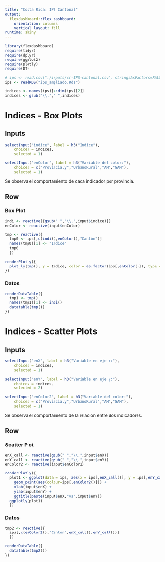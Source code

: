 ```yaml
---
title: "Costa Rica: IPS Cantonal"
output: 
  flexdashboard::flex_dashboard:
    orientation: columns
    vertical_layout: fill
runtime: shiny
---
```


```r
library(flexdashboard)
require(tidyr)
require(dplyr)
require(ggplot2)
require(plotly)
require(DT)

# ips <- read.csv("./inputs/cr-IPS-cantonal.csv", stringsAsFactors=FALSE)
ips <- readRDS("ips_ampliado.Rds")

indices <- names(ips)[4:dim(ips)[2]]
indices <- gsub("\\."," ",indices)
```

Indices - Box Plots
=======================================================================

Inputs {.sidebar}
-----------------------------------------------------------------------

```r
selectInput("indice", label = h3("Indice"),
    choices = indices,
    selected = 1)

selectInput("enColor", label = h3("Variable del color:"),
    choices = c("Provincia.y","UrbanoRural","AM","GAM"),
    selected = 1)
```

Se observa el comportamiento de cada indicador por provincia.

Row {.tabset}
-----------------------------------------------------------------------

### Box Plot

```r
indi <- reactive({gsub(" ","\\.",input$indice)})
enColor <- reactive(input$enColor)

tmp <- reactive({
  tmp0 <- ips[,c(indi(),enColor(),"Cantón")]
  names(tmp0)[1] <- "Indice"
  tmp0
  })

renderPlotly({
  plot_ly(tmp(), y = Indice, color = as.factor(ips[,enColor()]), type = "box")
})
```

### Datos

```r
renderDataTable({
  tmp1 <- tmp()
  names(tmp1)[1] <- indi()
  datatable(tmp())
})
```


Indices - Scatter Plots
=======================================================================

Inputs {.sidebar}
-----------------------------------------------------------------------

```r
selectInput("enX", label = h3("Variable en eje x:"),
    choices = indices,
    selected = 1)

selectInput("enY", label = h3("Variable en eje y:"),
    choices = indices,
    selected = 2)

selectInput("enColor2", label = h3("Variable del color:"),
    choices = c("Provincia.y","UrbanoRural","AM","GAM"),
    selected = 1)
```

Se observa el comportamiento de la relación entre dos indicadores.

Row {.tabset}
-----------------------------------------------------------------------

### Scatter Plot

```r
enX_call <- reactive(gsub(" ","\\.",input$enX))
enY_call <- reactive(gsub(" ","\\.",input$enY))
enColor2 <- reactive(input$enColor2)

renderPlotly({
  plot1 <- ggplot(data = ips, aes(x = ips[,enX_call()], y = ips[,enY_call()])) +
    geom_point(aes(colour=ips[,enColor2()])) +
    xlab(input$enX) +
    ylab(input$enY) +
    ggtitle(paste(input$enX,"vs",input$enY))
  ggplotly(plot1)
  })
```

### Datos

```r
tmp2 <- reactive({
  ips[,c(enColor2(),"Cantón",enX_call(),enY_call())]
  })

renderDataTable({
  datatable(tmp2())
})
```

<!-- Indices - Datos -->
<!-- ======================================================================= -->

<!-- Inputs -->
<!-- ----------------------------------------------------------------------- -->

<!-- ```{r} -->
<!-- renderDataTable({ -->
<!--   datatable(ips) -->
<!-- }) -->
<!-- ``` -->
